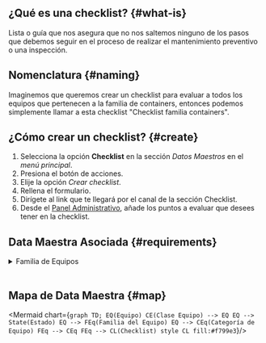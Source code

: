 
## ¿Qué es una checklist? {#what-is}
Lista o guía que nos asegura que no nos saltemos ninguno de los pasos que debemos seguir en el proceso de realizar el mantenimiento preventivo o una inspección.

## Nomenclatura {#naming}
Imaginemos que queremos crear un checklist para evaluar a todos los equipos que pertenecen a la familia de containers, entonces podemos simplemente llamar a esta checklist "Checklist familia containers".

## ¿Cómo crear un checklist? {#create}
1. Selecciona la opción **Checklist** en la sección _Datos Maestros_ en el _menú principal_.
2. Presiona el botón de acciones.
3. Elije la opción _Crear checklist_.
4. Rellena el formulario.
5. Dirígete al link que te llegará por el canal de la sección Checklist.
6. Desde el [Panel Administrativo](/docs/documentation/admin/survey/survey_overview#form-template), añade los puntos a evaluar que desees tener en la checklist.

## Data Maestra Asociada {#requirements}

<details>
<summary>Familia de Equipos</summary>
<div>

Debes asociar una _familia_ a la _checklist_. Todos los _equipos_ pertenecientes a la _familia_ podrán ser revisados con el _checklist_.

<Family/>

<!-- :::info Y recuerda…
Si la familia que necesitas no se encuentra en la lista, puedes ir a crearla al flujo [**Familia de equipo**](/docs/products/corrective_maintenance/master_data/equipment_family).
::: -->

</div>
</details>
<br/>



## Mapa de Data Maestra {#map}

<div className="align-center">

<Mermaid chart={`
    graph TD;
        EQ(Equipo)
        CE(Clase Equipo) --> EQ
        EQ --> State(Estado)
        EQ --> FEq(Familia del Equipo)
        EQ --> CEq(Categoría de Equipo)
        FEq --> CEq
        FEq --> CL(Checklist)
        style CL fill:#f799e3
`}/>

</div>